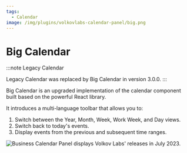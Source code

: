```yaml
---
tags:
  - Calendar
image: /img/plugins/volkovlabs-calendar-panel/big.png
---
```



# Big Calendar

:::note Legacy Calendar

Legacy Calendar was replaced by Big Calendar in version 3.0.0.
:::

Big Calendar is an upgraded implementation of the calendar component built based on the powerful React library.

It introduces a multi-language toolbar that allows you to:

1. Switch between the Year, Month, Week, Work Week, and Day views.
2. Switch back to today's events.
3. Display events from the previous and subsequent time ranges.

<Image
  title="Business Calendar Panel displays Volkov Labs' releases in July 2023."
  src="/img/plugins/volkovlabs-calendar-panel/big.png"
/>
